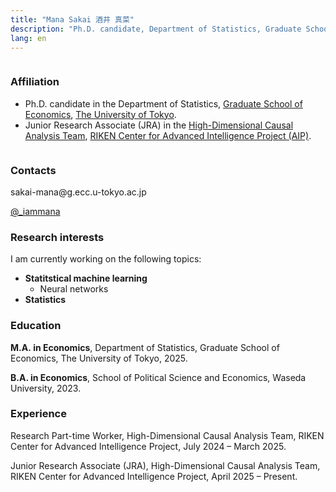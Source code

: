 ```yaml
---
title: "Mana Sakai 酒井 真菜"
description: "Ph.D. candidate, Department of Statistics, Graduate School of Economics, The University of Tokyo"
lang: en
---
```



:::: {.columns}
::: {.column width="100%"}

### Affiliation

- Ph.D. candidate in the Department of Statistics, [Graduate School of Economics](https://www.e.u-tokyo.ac.jp/index-e.html), [The University of Tokyo](https://www.u-tokyo.ac.jp/en/).
- Junior Research Associate (JRA) in the [High-Dimensional Causal Analysis Team](https://www.riken.jp/en/research/labs/aip/generic_tech/highdim_cause_anl/index.html), [RIKEN Center for Advanced Intelligence Project (AIP)](https://www.riken.jp/en/research/labs/aip/).

:::
::: {.column width="0%"}

<!-- ![](./images/profile.png){height="200" fig-align="center"} -->

:::
::::

### Contacts

<i class="bi bi-envelope" style="color: var(--icon-color); font-size: 1.3em; vertical-align: middle;"></i>
sakai-mana@g.ecc.u-tokyo.ac.jp

<i class="bi bi-twitter-x" style="color: var(--icon-color); font-size: 1.2em; vertical-align: middle;"></i>
[@_iammana](https://x.com/_iammana)

### Research interests

I am currently working on the following topics:

- **Statitstical machine learning**
    - Neural networks
- **Statistics**

### Education

<i class="bi bi-mortarboard" style="color: var(--icon-color); font-size: 1.3em; vertical-align: middle;"></i>
**M.A. in Economics**, Department of Statistics, Graduate School of Economics, The University of Tokyo, 2025.

<i class="bi bi-mortarboard" style="color: var(--icon-color); font-size: 1.3em; vertical-align: middle;"></i>
**B.A. in Economics**, School of Political Science and Economics, Waseda University, 2023.

### Experience

<i class="bi bi-person" style="color: var(--icon-color); font-size: 1.3em; vertical-align: middle;"></i>
Research Part-time Worker, High-Dimensional Causal Analysis Team, RIKEN Center for Advanced Intelligence Project, July 2024 -- March 2025.

<i class="bi bi-person" style="color: var(--icon-color); font-size: 1.3em; vertical-align: middle;"></i>
Junior Research Associate (JRA), High-Dimensional Causal Analysis Team, RIKEN Center for Advanced Intelligence Project, April 2025 -- Present.